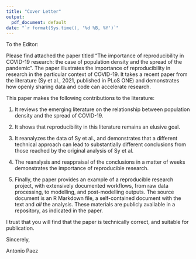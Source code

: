 ```yaml
---
title: "Cover Letter"
output:
  pdf_document: default
date: "`r format(Sys.time(), '%d %B, %Y')`"
---
```


To the Editor:

Please find attached the paper titled "The importance of reproducibility in COVID-19 research: the case of population density and the spread of the pandemic". The paper illustrates the importance of reproducibility in research in the particular context of COVID-19. It takes a recent paper from the literature (Sy et al., 2021, published in PLoS ONE) and demonstrates how openly sharing data and code can accelerate research.

This paper makes the following contributions to the literature:

1. It reviews the emerging literature on the relationship between population density and the spread of COVID-19.

2. It shows that reproducibility in this literature remains an elusive goal. 

3. It reanalyzes the data of Sy et al., and demonstrates that a different technical approach can lead to substantially different conclusions from those reached by the original analysis of Sy et al.

4. The reanalysis and reappraisal of the conclusions in a matter of weeks demonstrates the importance of reproducible research.

4. Finally, the paper provides an example of a reproducible research project, with extensively documented workflows, from raw data processing, to modelling, and post-modelling outputs. The source document is an R Markdown file, a self-contained document with the text and _all_ the analysis. These materials are publicly available in a repository, as indicated in the paper. 

I trust that you will find that the paper is technically correct, and suitable for publication.

Sincerely,

Antonio Paez

